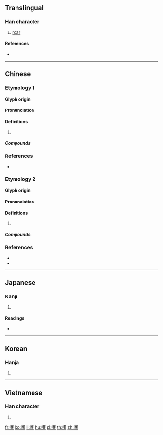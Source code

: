 ==Translingual==

===Han character===
{{Han char|rn=30|rad=口|as=14|sn=17|four=64047|canj=RTOE|ids=⿰口蒦}}

# [[roar]]

====References====
* {{Han ref|kx=0211.300|dkj=04452|dj=0434.240|hdz=10688.080|uh=5684|ud=22148|bh=ECC4|bd=60612}}

----

==Chinese==

===Etymology 1===
{{zh-forms}}

====Glyph origin====
{{Han etym}}

====Pronunciation====
{{zh-pron
|m=huò
|c=waak6,o2,wok6
|mc=y
|oc=y
|cat=
}}

====Definitions====
{{zh-hanzi}}

# {{rfdef|zh}}

=====Compounds=====
{{zh-der|喔嚄|呦嚄說|嚄嚄|嚄唶}}

===References===
* {{R:yue:mfccd}}

===Etymology 2===
{{zh-forms}}

====Glyph origin====
{{Han etym}}

====Pronunciation====
{{zh-pron
|m=ǒ
|c=waak6,o2,wok6
|mc=y
|oc=y
|cat=
}}

====Definitions====
{{zh-hanzi}}

# {{rfdef|zh}}

=====Compounds=====
{{zh-der|喔嚄|呦嚄說|嚄嚄|嚄唶}}

===References===
* {{R:twedu|B00454}}
* {{R:yue:mfccd}}

----

==Japanese==

===Kanji===
{{ja-kanji|grade=|rs=口14}}

# {{defn|lang=ja|sort=口14}}

====Readings====
* {{ja-readings|on=[[かく]] (kaku), [[わく]] (waku)|kun=[[わめく]] (wameku), [[ああ]] (aa)}}

----

==Korean==

===Hanja===
{{ko-hanja|hangeul=획|rv=hoek|mr=hoek}}

# {{defn|lang=ko|sort=口14}}

----

==Vietnamese==

===Han character===
{{vi-hantu|[[quác]]|rs=口14}}

# {{defn|lang=vi|sort=口14}}

[[fr:嚄]]
[[ko:嚄]]
[[li:嚄]]
[[hu:嚄]]
[[pl:嚄]]
[[th:嚄]]
[[zh:嚄]]